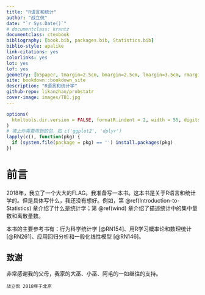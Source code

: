 ```yaml
---
title: "R语言和统计"
author: "战立侃"
date: "`r Sys.Date()`"
# documentclass: krantz
documentclass: ctexbook
bibliography: [book.bib, packages.bib, Statistics.bib]
biblio-style: apalike
link-citations: yes
colorlinks: yes
lot: yes
lof: yes
geometry: [b5paper, tmargin=2.5cm, bmargin=2.5cm, lmargin=3.5cm, rmargin=2.5cm]
site: bookdown::bookdown_site
description: "R语言和统计学"
github-repo: likanzhan/probstatr
cover-image: images/TB1.jpg
---
```


```r
options(
  htmltools.dir.version = FALSE, formatR.indent = 2, width = 55, digits = 4
)
# 填上你需要用到的包，如 c('ggplot2', 'dplyr')
lapply(c(), function(pkg) {
  if (system.file(package = pkg) == '') install.packages(pkg)
})
```

# 前言 {-}

2018年，我立了一个大大的FLAG。我准备写一本书。这本书是关于R语言和统计学的。但是具体写什么，我还没有想好。例如，第 \@ref(Introduction-to-Statistics) 章介绍了什么是统计学；第 \@ref(wind) 章介绍了描述统计中的集中量数和离散量数。

本书的主要参考书有：行为科学统计学 [@RN154]、用R学习概率论和数理统计 [@RN261]、应用回归分析和一般化线性模型 [@RN146]。

## 致谢 {-}

非常感谢我的父母，我家的大巫、小巫、阿毛的一如继往的支持。

```block2
战立侃 2018年于北京
```
